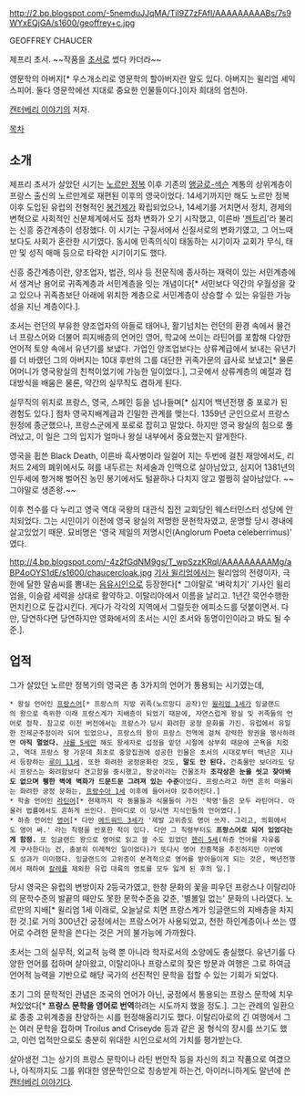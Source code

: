 http://2.bp.blogspot.com/-5nemduJJqMA/Til9Z7zFAfI/AAAAAAAAABs/7s9WYxEQjGA/s1600/geoffrey+c.jpg

GEOFFREY CHAUCER

제프리 초서.
~~작품을 [[초서]]로 썼다 카더라~~

영문학의 아버지[* 우스개소리로 영문학의 할아버지란 말도 있다. 아버지는 윌리엄 셰익스피어. 둘다 영문학에선 지대로 중요한 인물들이다.]이자 희대의 엄친아.

[[캔터베리 이야기]]의 저자.

[[목차]]

== 소개 ==

제프리 초서가 살았던 시기는 [[노르만 정복]] 이후 기존의 [[앵글로-색슨]] 계통의 상위계층이 프랑스 출신의 노르만계로 재편된 이후의 영국이었다. 14세기까지만 해도 노르만 정복 이후 도입된 유럽의 전형적인 [[봉건제]]가 확립되었으나, 14세기를 거치면서 정치, 경제의 변혁으로 사회적인 신분체계에서도 점차 변화가 오기 시작했고, 이른바 '[[젠트리]]'라 불리는 신흥 중간계층이 성장했다. 이 시기는 구질서에서 신질서로의 변화기였고, 그 어느때보다도 사회가 혼란한 시기였다. 동시에 민족의식이 태동하는 시기이자 교회가 무식, 태만 및 성직 매매 등으로 타락한 시기이기도 했다.

신흥 중간계층이란, 양조업자, 법관, 의사 등 전문직에 종사하는 재력이 있는 서민계층에서 생겨난 용어로 귀족계층과 서민계층을 잇는 개념이다[* 서민보다 약간의 우월성을 갖고 있으나 귀족층보단 아래에 위치한 계층으로 서민계층이 상승할 수 있는 유일한 가능성을 지닌 계층이다.].

초서는 런던의 부유한 양조업자의 아들로 태어나, 활기넘치는 런던의 환경 속에서 물건너 프랑스어와 더불어 피지배층의 언어인 영어, 학교에 쓰이는 라틴어를 포함해 다양한 언어적 토양 속에서 유년기를 보냈다. 가업인 양조업보다는 상류계급에서 보내는 유년기를 더 바랬던 그의 아버지는 10대 후반의 그를 대단한 귀족가문의 급사로 보냈고[* 물론 어머니가 영국왕실의 친척이었기에 가능한 일이었다.], 그곳에서 상류계층의 예절과 접대방식을 배움은 물론, 약간의 실무직도 겸하게 된다. 

실무직의 위치로 프랑스, 영국, 스페인 등을 넘나들며[* 심지어 백년전쟁 중 포로가 된 경험도 있다.] 점차 영국지배계급과 긴밀한 관계를 맺는다. 1359년 군인으로서 프랑스 원정에 종군했으나, 프랑스군에게 포로로 잡히고 말았다. 하지만 영국 왕실의 힘으로 풀려났고, 이 일은 그의 입지가 얼마나 왕실 내부에서 중요했는지 알게한다.

영국을 휩쓴 Black Death, 이른바 흑사병이라 일컬어 지는 두번에 걸친 재앙에서도, 리처드 2세의 폐위에서도 혀를 내두르는 처세술과 인맥으로 살아남았고, 심지어 1381년의 인두세에 항거해 벌어진 농민 봉기에서도 털끝하나 다치지 않고 멀쩡히 살아남았다. ~~그야말로 생존왕.~~

이후 천수를 다 누리고 영국 역대 국왕의 대관식 집전 교회당인 웨스터민스터 성당에 안치되었다. 그는 시인이기 이전에 영국 왕실의 저명한 문헌학자였고, 운명할 당시 경내에 살고있었기 때문. 묘비명은 '영국 제일의 저명시인(Anglorum Poeta celeberrimus)' 였다.

http://4.bp.blogspot.com/-4z2fGdNM9gs/T_wpSzzKRqI/AAAAAAAAAMg/aBP4oOYS1dE/s1600/chaucercloak.jpg
[[기사 윌리엄]]에서는 윌리엄의 전령이자, 극한에 달한 말솜씨를 뽐내는 [[음유시인]]으로 등장한다[* 그야말로 '벼락치기' 기사인 윌리엄을, 이슬람 세력을 상대로 활약하고. 이탈리아에서 이름을 날리고. 1년간 묵언수행한 먼치킨으로 둔갑시킨다. 게다가 각각의 지역에서 그럴듯한 에피소드를 덧붙이면서. 다만, 당연하다면 당연하지만 영화에서의 초서는 시인 초서와 동명이인이라고 봐도 될 수준.].
== 업적 ==
그가 살았던 노르만 정복기의 영국은 총 3가지의 언어가 통용되는 시기였는데,

 * 왕실 언어인 [[프랑스어]][* 프랑스의 지방 귀족(노르망디 공작)인 [[윌리엄 1세]]가 잉글랜드의 왕으로 즉위한 이래 프랑스계가 지배층이 되었기 때문에, 자연스럽게 왕실 및 귀족들의 언어로 정착. 참고로 이전 버전에서는 프랑스가 당시 화려한 궁정 문화를 가진. 유럽에서 유일한 전제군주정이라 되어 있었으나, 프랑스의 왕이 프랑스 전역에 걸쳐 강력한 왕권을 행사하려면 '''아직 멀었다.''' [[샤를 5세]]만 해도 왕세자로 섭정을 맡던 시절에 삼부회 때문에 곤욕을 치렀고, 역대 프랑스 왕 가운데 최초로 중앙집권에 성공한 인물은 초서의 시대로부터 백년은 지나서 등장하는 [[루이 11세]]. 또한 화려한 궁정문화란 것도, '''말도 안 된다.''' 건축물만 보더라도 당시 프랑스는 화려함보다 견고함을 중시했고, 왕궁이라는 건물조차 '''조각상은 눈을 씻고 찾아봐도 없으며 휑한 벽에 벽화가 드문드문 그려져 있는 수준'''이었다. 프랑스라고 하면 흔히 떠올리는 화려한 궁정 문화는, [[프랑수아 1세]] 이후에 들어서야 갖추어진다.]
 * 학술 언어인 [[라틴어]][* 현재까지 각 동물들과 식물들이 가진 '학명'들은 모두 라틴어다. 아울러 법률에서도 흔하게 쓰인다. 한마디로 이 당시엔 지식인들의 언어였다.] 
 * 하층 언어인 [[영어]][* 다만 [[에드워드 3세]]가 '제발 고위층도 영어 쓰자. 그리고, 의회에서도 영어 써.' 라는 칙령을 반포한 적이 있다. 다만 그 칙령부터도 '''프랑스어로 되어 있었다는 게 함정.''' 또 잉글랜드 왕으로 영어로 읽고 쓸 수도 있었던 [[헨리 5세]](하층 언어를 자유롭게 구사한다는 건, 충분히 이례적인 일이었다)가 또다시 영어 진흥책을 추진하지만 이번에도 성과가 미미했다. 잉글랜드의 고위층이 본격적으로 영어를 받아들이게 되는 것은, 백년전쟁에서 패하여 [[칼레]]를 제외한 유럽 대륙의 영토를 모두 잃게 된 후의 일.]

당시 영국은 유럽의 변방이자 2등국가였고, 한창 문화의 꽃을 피우던 프랑스나 이탈리아의 문학수준의 발끝의 때만도 못한 문학수준을 갖춘, '별볼일 없는' 문화의 나라였다. 노르만의 지배[* 윌리엄 1세 이래로, 오늘날로 치면 프랑스계가 잉글랜드의 지배층을 차지한 것.]로 거의 300년간 궁정에서는 프랑스어가 사용되었고, 천한 하인계층이나 쓰는 영어로 수려한 문학을 쓴다는 것은 거의 불가능에 가까웠다.

초서는 그의 실무적, 외교적 능력 뿐 아니라 학자로서의 소양에도 충실했다. 유년기를 다양한 언어를 접하며 살아왔고, 이탈리아나 프랑스로의 잦은 방문과 여행은 그로 하여금 언어적 능력을 기반으로 해당 국가의 선진적인 문학을 접할 수 있는 기회가 되었다.

초기 그의 문학적인 관념은 조국의 언어가 아닌, 궁정에서 통용되는 프랑스 문학에 치우쳐있었다[* '''프랑스 문학을 영어로 번역'''하려는 시도까지 했을 정도.]. 그는 관례의 일환으로 종종 고위계층을 찬양하는 시를 헌정해올리기도 했다. 이탈리아로의 긴 여행에서 그는 여러 문학을 접하며 Troilus and Criseyde 등과 같은 꿈 형식의 장시를 쓰기도 했고, 이런 업적만으로도 충분히 위대한 시인으로서의 가치를 평가받는다.

살아생전 그는 상기의 프랑스 문학이나 라틴 번안작 등을 자신의 최고 작품으로 여겼으나, 아직까지도 그를 위대한 영문학인으로 칭송받게 하는건, 아이러니하게도 말년에 쓴 [[캔터베리 이야기]]다.

